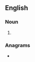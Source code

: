 ==English==

===Noun===
{{head|en|noun form}}

# {{plural of|rotator|lang=en}}

===Anagrams===
* {{anagrams|en|a=aoorrstt|Tortoras}}